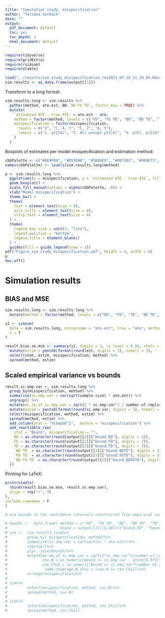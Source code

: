 ```yaml
---
title: "Simulation study, misspecification"
author: "Tetiana Gorbach"
date: ""
output:
  pdf_document: default
  toc: yes
  toc_depth: 2
  html_document: default
---
```


```r
require(tidyverse)
require(gridExtra)
require(rsimsum)
require(xtable)

```
\tableofcontents

```r
load("../results/sim_study_misspecification_res2021_07_19_11_29_04.Rdata")
sim.results <- as.data.frame(output[[1]])
```

Transform to a long format:

```r
sim.results.long <- sim.results %>%
  gather(method, ate.est, BD:`BD FD TD`, factor_key = TRUE) %>%
  mutate(
    `estimated ATE - true ATE` = ate.est - ate,
    method = factor(method, levels = c("FD", "FD TD", "BD", "BD TD", "TD", "BD FD TD")),
    misspecification = factor(misspecification,
      levels = c("Z", "C, A, Y", "C, Z", "A, Y"),
      labels = c("1. p(Z|A)", "2. All except p(Z|A)", "3. p(C), p(Z|A)", "4. p(A|C), E(Y|Z,C)")
    )
  )
```

Boxplots of estimates per model misspecification and estimation method:

```r
cbbPalette <- c("#E69F00", "#D55E00", "#56B4E9", "#0072B2", "#009E73", "#000000", "#FF0000FF") # colorblind-friendly pallette
names(cbbPalette) <- levels(sim.results.long$method)

p <- sim.results.long %>%
  ggplot(aes(x = misspecification, y = `estimated ATE - true ATE`, fill = method)) +
  geom_boxplot() +
  scale_fill_manual(values = alpha(cbbPalette, .8)) +
  xlab("Model misspecification") +
  theme_bw() +
  theme(
    text = element_text(size = 6),
    axis.title = element_text(size = 8),
    strip.text = element_text(size = 8)
  ) +
  theme(
    legend.key.size = unit(2, "line"),
    legend.position = "bottom",
    legend.title = element_blank()
  ) +
  guides(fill = guide_legend(nrow = 1))
pdf("Figure_sim_study_misspecification.pdf", height = 4, width = 6)
p
dev.off()
```

# Simulation results
## BIAS and MSE 
```r
sim.results.long <- sim.results.long %>%
  mutate(method = factor(method, levels = c("BD", "FD", "TD", "BD TD", "FD TD", "BD FD TD"))) # changing order of the levels for tables

s2 <- simsum(
  data = sim.results.long, estvarname = "ate.est", true = "ate", methodvar = "method", by = "misspecification",
  x = T
)

result.bias.se.mse <- summary(s2, digits = 3, ci.level = 0.95, stats = c("bias", "empse", "mse"))$summ %>%
  mutate(estim = paste0(format(round(est, digits = 3), nsmall = 3), " (", format(round(mcse, digits = 3), nsmall = 3), ")")) %>%
  select(stat, estim, misspecification, method) %>%
  spread(method, estim)
```

## Scaled empirical variance vs bounds

```r
result.sc.emp.var <- sim.results.long %>%
  group_by(misspecification, method) %>%
  summarise(sc.emp.var = var(sqrt(sample.size) * ate.est)) %>%
  ungroup() %>%
  mutate(mc.se.of.sc.emp.var = sqrt(2 * sc.emp.var^2 / number.of.replicates)) %>%
  mutate(estim = paste0(format(round(sc.emp.var, digits = 3), nsmall = 3), " (", format(round(mc.se.of.sc.emp.var, digits = 3), nsmall = 3), ")")) %>%
  select(misspecification, method, estim) %>%
  spread(method, estim) %>%
  add_column(stat = "ScEmpSE^2", .before = "misspecification") %>%
  add_row(tibble_row(
    stat = "Bound", misspecification = "",
    BD = as.character(round(output[[2]]["bound.BD"], digits = 3)),
    FD = as.character(round(output[[2]]["bound.FD"], digits = 3)),
    TD = as.character(round(output[[2]]["bound.TD"], digits = 3)),
    `BD TD` = as.character(round(output[[2]]["bound.BDTD"], digits = 3)),
    `FD TD` = as.character(round(output[[2]]["bound.FDTD"], digits = 3)),
    `BD FD TD` = as.character(round(output[[2]]["bound.BDFDTD"], digits = 3))
  ))
```

Printing for LaTeX:
```r
print(xtable(
  rbind(result.bias.se.mse, result.sc.emp.var),
  align = rep("r", 9)
),
include.rownames = F
)
```

        
```r
# are bounds in the confidence intervals constructed from empirical variances?

# bounds <-  data.frame( method = c("FD", "FD TD", "BD", "BD TD", "TD", "BD FD TD"), 
#                        bound = output[[2]][5:10][c("bound.FD", "bound.FDTD", "bound.BD", "bound.BDTD", "bound.TD", "bound.BDFDTD")])
# sim <-  sim.results.long%>%
#         group_by( misspecification, method)%>%
#         summarise(sc.emp.var = var(sqrt(n) * ate.est))%>%
#         ungroup()%>%
#         plyr::join(bounds)%>%
#         mutate(mc.se.of.sc.emp.var = sqrt(2*sc.emp.var^2/number.of.replicates),
#                cov.N = as.numeric(bound >= sc.emp.var - qnorm(0.975)*mc.se.of.sc.emp.var)*as.numeric(bound <= sc.emp.var + qnorm(0.975)*mc.se.of.sc.emp.var),
#                cov.Chi2 = as.numeric(bound >= sc.emp.var*(number.of.replicates-1)/qchisq(0.975, number.of.replicates-1))*as.numeric(bound <= sc.emp.var*(number.of.replicates-1)/qchisq(0.025, number.of.replicates - 1)),
#                 same.coverage.N.Chi2 = (cov.N == cov.Chi2))%>%
#         arrange(misspecification)
# 
# sim%>%
#         select(misspecification, method, cov.N)%>%
#         spread(method, cov.N)
# 
# sim%>%
#         select(misspecification, method, cov.Chi2)%>%
#         spread(method, cov.Chi2)
```




